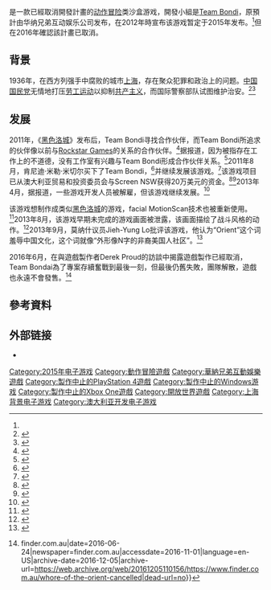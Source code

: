 {{NoteTA
| G1=Games
}}
{{Infobox VG
| title = 东方妓女
| english = Whore of the Orient
| image =
| caption =
| developer = [[Team_Bondi|Team Bondi]]
| publisher = [[华纳兄弟互动娱乐公司|华纳兄弟互动娱乐公司]]
| director =
| producer =
| designer =
| programmer =
| artist =
| writer =
| composer =
| series =
| engine =
| platforms = [[Microsoft_Windows|Microsoft Windows]]、[[PlayStation_4|PlayStation 4]]、[[Xbox_One|Xbox One]]
| released = 已取消
| genre = [[动作冒险游戏|动作冒险]]
| modes =
}}

{{vgname|东方妓女|en=Whore of the Orient}}是一款已經取消開發計畫的[[动作冒险游戏|动作冒险]]类沙盒游戏，開發小組是[[Team_Bondi|Team Bondi]]，原預計由华纳兄弟互动娱乐公司发布，在2012年時宣布该游戏暂定于2015年发布。<ref name="Release" />但在2016年確認該計畫已取消。

== 背景 ==

1936年，在西方列强手中腐败的城市[[上海|上海]]，存在聚众犯罪和政治上的问题。[[中国国民党|中国国民党]]无情地打压[[劳工运动|劳工运动]]以抑制[[共产主义|共产主义]]，而国际警察部队试图维护治安。<ref name="kotaku1">{{cite web |url=http://kotaku.com/5939199/heres-the-first-look-at-whore-of-the-orient-the-next-game-from-the-makers-of-la-noire |title=Here's the First Look at Whore of the Orient, the Next Game from the Makers of L.A. Noire |last=Narcisse |first=Evan |publisher=[[Kotaku|Kotaku]] |date=30 August 2012 |accessdate=25 August 2013 |archive-date=2015-09-23 |archive-url=https://web.archive.org/web/20150923120528/http://kotaku.com/5939199/heres-the-first-look-at-whore-of-the-orient-the-next-game-from-the-makers-of-la-noire |dead-url=no }}</ref><ref name="vault">{{cite web |url=http://www.thegamingvault.com/2012/08/team-bondi-return-with-whore-of-the-orient-for-next-gen-pc |title=Team Bondi's 'Whore of the Orient' now confirmed for next-gen & PC |last=Jones |first=John-Paul |publisher=The Gaming Vault |date=30 August 2012 |accessdate=25 August 2013 |deadurl=yes |archiveurl=https://web.archive.org/web/20130725165138/http://www.thegamingvault.com/2012/08/team-bondi-return-with-whore-of-the-orient-for-next-gen-pc/ |archivedate=2013年7月25日 }}</ref>

== 发展 ==

2011年，《[[黑色洛城|黑色洛城]]》发布后，Team Bondi寻找合作伙伴，而Team Bondi所追求的伙伴像以前与[[Rockstar_Games|Rockstar Games]]的关系的合作伙伴。<ref>{{cite web |url=http://kotaku.com/5827579/nobody-wants-to-work-with-la-noires-developers-forced-into-merger |title=Nobody Wants to Work With LA Noire's Developers, Boss In Buyout Talks |last=Serrels |first=Mark |publisher=[[Kotaku|Kotaku]] |date=4 August 2011 |accessdate=25 August 2013 |archive-date=2015-09-23 |archive-url=https://web.archive.org/web/20150923053829/http://kotaku.com/5827579/nobody-wants-to-work-with-la-noires-developers-forced-into-merger |dead-url=no }}</ref>据报道，因为被指存在工作上的不道德，没有工作室有兴趣与Team Bondi形成合作伙伴关系。<ref>{{cite web |url=http://kotaku.com/5816507/la-noires-studio-under-investigation-over-alleged-shonky-work-practices |title=LA Noire's Studio Under Investigation Over Alleged Shonky Work Practices |last=Plunkett |first=Luke |publisher=[[Kotaku|Kotaku]] |date=29 June 2011 |accessdate=25 August 2013 |archive-date=2015-09-23 |archive-url=https://web.archive.org/web/20150923094758/http://kotaku.com/5816507/la-noires-studio-under-investigation-over-alleged-shonky-work-practices |dead-url=no }}</ref>2011年8月，肯尼迪·米勒·米切尔买下了Team Bondi，<ref>{{cite web |url=http://www.develop-online.net/news/team-bondi-sells-off-assets-and-ip/0109922 |title=Team Bondi 'sells off assets and IP' |last=Crossley |first=Rob |work=[[Develop_(magazine)|Develop]] |publisher=Intent Media |date=9 August 2011 |accessdate=6 September 2015 |archive-date=2015-09-23 |archive-url=https://web.archive.org/web/20150923090715/http://www.develop-online.net/news/team-bondi-sells-off-assets-and-ip/0109922 |dead-url=no }}</ref>并继续发展该游戏。<ref>{{cite web |url=http://www.gameinformer.com/b/news/archive/2013/06/21/new-hope-for-team-bondi-and-kmm-whore-of-the-orient.aspx |title=Team Bondi And KMM Get New Funding For Whore Of The Orient |last=Futter |first=Mike |publisher=''[[Game_Informer|Game Informer]]'' |date=21 June 2013 |accessdate=25 August 2013 |archive-date=2015-09-24 |archive-url=https://web.archive.org/web/20150924104136/http://www.gameinformer.com/b/news/archive/2013/06/21/new-hope-for-team-bondi-and-kmm-whore-of-the-orient.aspx |dead-url=no }}</ref>该游戏项目已从澳大利亚贸易和投资委员会与Screen NSW获得20万美元的资金。<ref>{{cite web |url=http://www.gamesradar.com/whore-orient-production-gets-200000-funding/ |title=Whore of the Orient production gets $200,000 funding |last=Sheridan |first=Connor |publisher=[[GamesRadar|GamesRadar]] |date=24 June 2013 |accessdate=25 August 2013 |archive-date=2015-09-23 |archive-url=https://web.archive.org/web/20150923111223/http://www.gamesradar.com/whore-orient-production-gets-200000-funding/ |dead-url=no }}</ref><ref>{{cite web |last=Corriea |first=Alexa Ray |url=http://www.polygon.com/2013/6/21/4451820/whore-of-the-orient-team-receives-200k-from-australian-government |title=Whore of the Orient team receives $200K from Australian government agency |publisher=[[Polygon_(website)|Polygon]] |date=21 June 2013 |accessdate=21 June 2013 |archive-date=2015-09-23 |archive-url=https://web.archive.org/web/20150923091406/http://www.polygon.com/2013/6/21/4451820/whore-of-the-orient-team-receives-200k-from-australian-government |dead-url=no }}</ref>2013年4月，据报道，一些游戏开发人员被解雇，但该游戏继续发展。<ref>{{cite web |url=http://www.mcvpacific.com/news/read/whore-of-the-orient-developers-laid-off/0114296 |title=Whore of the Orient developers laid off |last=Harris |first=Leigh |work=[[Market_for_Home_Computing_and_Video_Games|MCV Pacific]] |publisher=Intent Media |date=18 April 2013 |accessdate=6 September 2015 |archive-url=https://web.archive.org/web/20160307165131/http://www.mcvpacific.com/news/read/whore-of-the-orient-developers-laid-off/0114296 |archive-date=2016-03-07 |dead-url=yes }}</ref>

该游戏想制作成类似[[黑色洛城|黑色洛城]]的游戏，facial MotionScan技术也被重新使用。<ref name="ukpsmag1">{{cite web |first=Leon |last=Hurley |url=http://www.officialplaystationmagazine.co.uk/2012/08/30/whore-of-the-orient-coming-to-playstation-4-info-appears-on-team-bondi-update-site/ |title=Whore Of The Orient coming to PlayStation 4, first screen & info appears on Team Bondi site |publisher=''[[PlayStation_Official_Magazine|PlayStation Official Magazine]]'' |date=30 August 2012 |accessdate=22 June 2013 |archive-url=https://web.archive.org/web/20120901205652/http://www.officialplaystationmagazine.co.uk/2012/08/30/whore-of-the-orient-coming-to-playstation-4-info-appears-on-team-bondi-update-site |archive-date=2012年9月1日 |deadurl=yes }}</ref>2013年8月，该游戏早期未完成的游戏画面被泄露，该画面描绘了战斗风格的动作。<ref>{{cite web |url=http://www.gamesradar.com/whore-orient-gameplay-video-leaks/ |title=Whore of the Orient gameplay video leaks |last=Sheridan |first=Connor |publisher=[[GamesRadar|GamesRadar]] |date=2 August 2013 |accessdate=25 August 2013 |archive-date=2015-09-23 |archive-url=https://web.archive.org/web/20150923133920/http://www.gamesradar.com/whore-orient-gameplay-video-leaks/ |dead-url=no }}</ref>2013年9月，莫纳什议员Jieh-Yung Lo批评该游戏，他认为“Orient”这个词羞辱中国文化，这个词就像“外形像N字的非裔美国人社区”。<ref>{{cite web |url=http://ign.com/articles/2013/09/02/whore-of-the-orients-name-comes-under-fire |title=Whore of the Orient's Name Comes Under Fire |last=Karmali |first=Luke |publisher=[[IGN|IGN]]. [[Ziff_Davis|Ziff Davis]] |date=2 September 2013 |accessdate=6 September 2015 |archive-date=2015-09-23 |archive-url=https://web.archive.org/web/20150923145952/http://www.ign.com/articles/2013/09/02/whore-of-the-orients-name-comes-under-fire |dead-url=no }}</ref>

2016年6月，在與遊戲製作者Derek Proud的訪談中揭露遊戲製作已經取消，Team Bondai為了專案存續奮戰到最後一刻，但最後仍舊失敗，團隊解散，遊戲也永遠不會發售。<ref>{{Cite news|url=https://www.finder.com.au/whore-of-the-orient-cancelled|title=Whore of the Orient cancelled: Producer details game's demise {{!}} finder.com.au|date=2016-06-24|newspaper=finder.com.au|accessdate=2016-11-01|language=en-US|archive-date=2016-12-05|archive-url=https://web.archive.org/web/20161205110156/https://www.finder.com.au/whore-of-the-orient-cancelled|dead-url=no}}</ref>

== 參考資料 ==

{{Reflist|refs=<ref name="Release">资料如下：

* {{cite web |url=http://www.officialplaystationmagazine.co.uk/2012/11/15/whore-of-the-orient-targeting-2015-release-similar-in-style-to-la-noire/ |title=Whore Of The Orient targeting 2015 release, "Similar in style to LA Noire" |last=Hurley |first=Leon |publisher=''[[PlayStation_Official_Magazine|PlayStation Official Magazine]]'' |date=15 November 2012 |accessdate=25 August 2013 |archive-url=https://web.archive.org/web/20121228155358/http://www.officialplaystationmagazine.co.uk/2012/11/15/whore-of-the-orient-targeting-2015-release-similar-in-style-to-la-noire/ |archive-date=2012年12月28日 |deadurl=yes }}
* {{cite web |last=Tach |first=Dave |url=http://www.polygon.com/2013/6/28/4474590/satellite-reign-syndicate-kicsktarter |title=Satellite Reign hits Kickstarter as a spiritual successor to Syndicate |publisher=[[Polygon_(website)|Polygon]] |date=28 June 2013 |accessdate=28 June 2013 }}
* {{cite web |url=http://www.ign.com/articles/2013/06/21/team-bondis-whore-of-the-orient-receives-funding |title=Team Bondi's Whore of the Orient Receives Funding |last=Dyer |first=Mitch |publisher=[[IGN|IGN]]. [[Ziff_Davis|Ziff Davis]] |date=21 June 2013 |accessdate=12 August 2013 |archive-date=2013-07-30 |archive-url=https://web.archive.org/web/20130730050906/http://www.ign.com/articles/2013/06/21/team-bondis-whore-of-the-orient-receives-funding |dead-url=no }}
* {{cite web |last=Phillips |first=Tom |url=http://www.eurogamer.net/articles/2013-04-18-team-bondi-staff-sacked-whore-of-the-orient-development-on-hold-report |title=Team Bondi staff sacked, Whore of the Orient development on hold |publisher=[[Eurogamer|Eurogamer]] |date=18 April 2013 |accessdate=12 August 2013 |archive-date=2013-07-29 |archive-url=https://web.archive.org/web/20130729122325/http://www.eurogamer.net/articles/2013-04-18-team-bondi-staff-sacked-whore-of-the-orient-development-on-hold-report |dead-url=no }}</ref>
}}

== 外部链接 ==

* {{imdb title|5038116}}

{{DEFAULTSORT:Whore of the Orient}}
[[Category:2015年电子游戏|Category:2015年电子游戏]]
[[Category:動作冒險遊戲|Category:動作冒險遊戲]]
[[Category:華納兄弟互動娛樂遊戲|Category:華納兄弟互動娛樂遊戲]]
[[Category:製作中止的PlayStation_4遊戲|Category:製作中止的PlayStation 4遊戲]]
[[Category:製作中止的Windows游戏|Category:製作中止的Windows游戏]]
[[Category:製作中止的Xbox_One遊戲|Category:製作中止的Xbox One遊戲]]
[[Category:開放世界遊戲|Category:開放世界遊戲]]
[[Category:上海背景电子游戏|Category:上海背景电子游戏]]
[[Category:澳大利亚开发电子游戏|Category:澳大利亚开发电子游戏]]